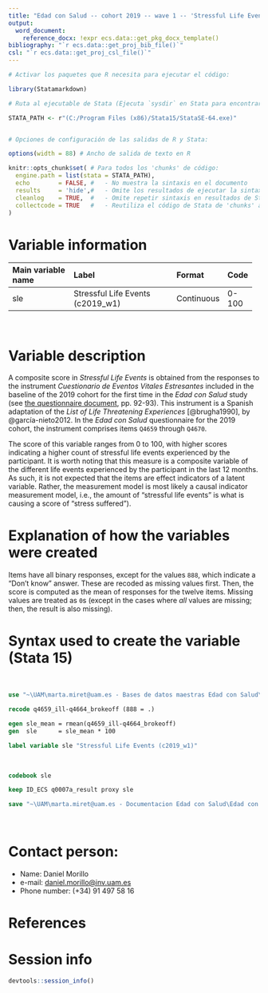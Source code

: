 ```yaml
---
title: "Edad con Salud -- cohort 2019 -- wave 1 -- 'Stressful Life Events'"
output:
  word_document:
    reference_docx: !expr ecs.data::get_pkg_docx_template()
bibliography: "`r ecs.data::get_proj_bib_file()`"
csl: "`r ecs.data::get_proj_csl_file()`"
---
```


```r
# Activar los paquetes que R necesita para ejecutar el código:

library(Statamarkdown)

# Ruta al ejecutable de Stata (Ejecuta `sysdir` en Stata para encontrar la ruta)

STATA_PATH <- r"(C:/Program Files (x86)/Stata15/StataSE-64.exe)"


# Opciones de configuración de las salidas de R y Stata:

options(width = 88) # Ancho de salida de texto en R

knitr::opts_chunk$set( # Para todos los 'chunks' de código:
  engine.path = list(stata = STATA_PATH),
  echo        = FALSE, #   - No muestra la sintaxis en el documento
  results     = 'hide',#   - Omite los resultados de ejecutar la sintaxis
  cleanlog    = TRUE,  #   - Omite repetir sintaxis en resultados de Stata
  collectcode = TRUE   #   - Reutiliza el código de Stata de 'chunks' anteriores
)
```

# Variable information

+--------------------+----------------------------------+------------+-------+
| Main variable name | Label                            | Format     | Code  |
+:===================+:=================================+:===========+:======+
| sle                | Stressful Life Events (c2019_w1) | Continuous | 0-100 |
+--------------------+----------------------------------+------------+-------+

<br>

# Variable description

A composite score in *Stressful Life Events* is obtained from the responses to the instrument *Cuestionario de Eventos Vitales Estresantes* included in the baseline of the 2019 cohort for the first time in the *Edad con Salud* study (see [the questionnaire document](https://dauam-my.sharepoint.com/:w:/r/personal/marta_miret_uam_es/Documents/Edad%20con%20Salud/Documentacion%20Edad%20con%20Salud/Edad%20con%20salud%20-%20Ola%203/Cuestionario/Cohorte%202019/16028242CU0313_Cuestionario%20muestra%20nueva%20EDAD%20CON%20SALUD_CAPI_20190507.docx?d=w500c79adcc8b401ab1f7b442f9cae593&csf=1&web=1&e=TsqxwL), pp. 92-93). This instrument is a Spanish adaptation of the *List of Life Threatening Experiences* [@brugha1990], by @garcía-nieto2012. In the *Edad con Salud* questionnaire for the 2019 cohort, the instrument comprises items `Q4659` through `Q4670`.

The score of this variable ranges from 0 to 100, with higher scores indicating a higher count of stressful life events experienced by the participant. It is worth noting that this measure is a composite variable of the different life events experienced by the participant in the last 12 months. As such, it is not expected that the items are effect indicators of a latent variable. Rather, the measurement model is most likely a causal indicator measurement model, i.e., the amount of "stressful life events" is what is causing a score of "stress suffered").

# Explanation of how the variables were created

Items have all binary responses, except for the values `888`, which indicate a "Don't know" answer. These are recoded as missing values first. Then, the score is computed as the mean of responses for the twelve items. Missing values are treated as `0`s (except in the cases where *all* values are missing; then, the result is also missing).

# Syntax used to create the variable (Stata 15)

<br>

```stata
use "~\UAM\marta.miret@uam.es - Bases de datos maestras Edad con Salud\Ola_3\Cohorte_2019\Submuestra_1_preconfinamiento\Edad con Salud ola 3_cohorte 2019_base completa_Stata14.dta"
```

```stata
recode q4659_ill-q4664_brokeoff (888 = .)

egen sle_mean = rmean(q4659_ill-q4664_brokeoff)
gen  sle      = sle_mean * 100

label variable sle "Stressful Life Events (c2019_w1)"
```

<br>

```stata
codebook sle
```

```stata
keep ID_ECS q0007a_result proxy sle

save "~\UAM\marta.miret@uam.es - Documentacion Edad con Salud\Edad con salud - Ola 3\Outcomes\Cohorte 2019\Submuestra_1_preconfinamiento\Outcome datasets\Outcome_stressfulLifeEvents.dta", replace
```

<br>

# Contact person:

-   Name: Daniel Morillo
-   e-mail: [daniel.morillo\@inv.uam.es](mailto:daniel.morillo@inv.uam.es){.email}
-   Phone number: (+34) 91 497 58 16

# References

::: {#refs}
:::

\newpage

# Session info

```r
devtools::session_info()
```
